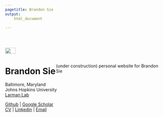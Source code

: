 ```yaml
---
pagetitle: Brandon Sie
output:
    html_document

---
```


<br> 

<!-- 
HTML columns: https://stackoverflow.com/questions/31753897/2-column-section-in-r-markdown 


keep left column visible? https://stackoverflow.com/questions/1312236/how-do-i-create-an-html-table-with-fixed-frozen-left-column-and-scrollable-body 

directory: move non-index pages to subdirectory?

global cds stylesheet?

-->

<style>
.column-left{
  float: left;
  width: 33%;
  text-align: left;
  position: absolute;
}
.column-right{
  float: right;
  width: 67%;
  text-align: left;
}
</style>


<div class="column-left">

![](docs/brandon1.png){width=33%}

# Brandon Sie


<i class="fa fa-fw fa-map-marker" aria-hidden="true"></i> Baltimore, Maryland  
<i class="fa fa-fw fa-briefcase" aria-hidden="true"></i> Johns Hopkins University  
[<i class="fa fa-fw fa-flask" aria-hidden="true"></i> Larman Lab](http://labs.pathology.jhu.edu/larman/) 


[<i class="fa fa-fw fa-github" aria-hidden="true"></i> Github](https://github.com/brandonsie) 
| [<i class="fa fa-fw fa-graduation-cap" aria-hidden="true"></i> Google Scholar](https://scholar.google.com/citations?hl=en&user=FpNLPEkAAAAJ&view_op=list_works&gmla=AJsN-F7VxtyziSbZZVjCriLH57_B99PW4KgNmajr8WWYBoOCAk_nJZ6hW1m4ZH1NxpqFrS6dJnKTAjlT6U4GNuekZfsWqJJeBOdnCSwQ3SD7DoBplqaP5tqWiETZY95NFr5kQdYuD9s8qsJPrfoWGT5gk4eN5r2Nzw)  
[<i class="fa fa-fw fa-file" aria-hidden="true"></i> CV](docs/20181112_CV_BrandonSie.pdf)
| [<i class="fa fa-fw fa-linkedin" aria-hidden="true"></i> Linkedin](https://www.linkedin.com/in/brandonsie)
| [<i class="fa fa-fw fa-envelope" aria-hidden="true"></i> Email](mailto:brandonsie@gmail.com)  


</div>

<div class="column-right">

<br><br><br>
(under construction) personal website for Brandon Sie

</div>
